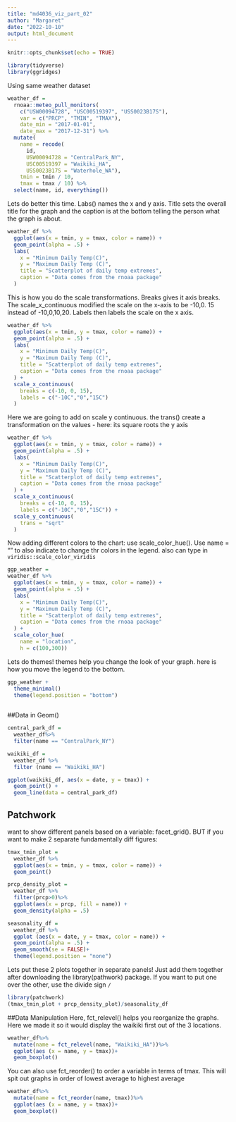```yaml
---
title: "md4036_viz_part_02"
author: "Margaret"
date: "2022-10-10"
output: html_document
---
```


```r
knitr::opts_chunk$set(echo = TRUE)
```

```r
library(tidyverse)
library(ggridges)
```

Using same weather dataset
```r
weather_df = 
  rnoaa::meteo_pull_monitors(
    c("USW00094728", "USC00519397", "USS0023B17S"),
    var = c("PRCP", "TMIN", "TMAX"), 
    date_min = "2017-01-01",
    date_max = "2017-12-31") %>%
  mutate(
    name = recode(
      id, 
      USW00094728 = "CentralPark_NY", 
      USC00519397 = "Waikiki_HA",
      USS0023B17S = "Waterhole_WA"),
    tmin = tmin / 10,
    tmax = tmax / 10) %>%
  select(name, id, everything())
```

Lets do better this time. Labs() names the x and y axis. Title sets the overall title for the graph and the caption is at the bottom telling the person what the graph is about.

```r
weather_df %>%
  ggplot(aes(x = tmin, y = tmax, color = name)) +
  geom_point(alpha = .5) +
  labs(
    x = "Minimum Daily Temp(C)",
    y = "Maximum Daily Temp (C)",
    title = "Scatterplot of daily temp extremes", 
    caption = "Data comes from the rnoaa package"
  )
```

This is how you do the scale transformations. Breaks gives it axis breaks. The scale_x_continuous modified the scale on the x-axis to be -10,0. 15 instead of -10,0,10,20. Labels then labels the scale on the x axis. 
```r
weather_df %>%
  ggplot(aes(x = tmin, y = tmax, color = name)) +
  geom_point(alpha = .5) +
  labs(
    x = "Minimum Daily Temp(C)",
    y = "Maximum Daily Temp (C)",
    title = "Scatterplot of daily temp extremes", 
    caption = "Data comes from the rnoaa package"
  ) +
  scale_x_continuous(
    breaks = c(-10, 0, 15),
    labels = c("-10C","0","15C")
  )
```

Here we are going to add on scale y continuous. the trans() create a transformation on the values - here: its square roots the y axis 
```r
weather_df %>%
  ggplot(aes(x = tmin, y = tmax, color = name)) +
  geom_point(alpha = .5) +
  labs(
    x = "Minimum Daily Temp(C)",
    y = "Maximum Daily Temp (C)",
    title = "Scatterplot of daily temp extremes", 
    caption = "Data comes from the rnoaa package"
  ) +
  scale_x_continuous(
    breaks = c(-10, 0, 15),
    labels = c("-10C","0","15C")) +
  scale_y_continuous(
    trans = "sqrt"
  )
```
Now adding different colors to the chart: use scale_color_hue(). Use name = "" to also indicate to change thr colors in the legend. also can type in `viridis::scale_color_viridis`

```r
ggp_weather =
weather_df %>%
  ggplot(aes(x = tmin, y = tmax, color = name)) +
  geom_point(alpha = .5) +
  labs(
    x = "Minimum Daily Temp(C)",
    y = "Maximum Daily Temp (C)",
    title = "Scatterplot of daily temp extremes", 
    caption = "Data comes from the rnoaa package"
  ) +
  scale_color_hue(
    name = "location",
    h = c(100,300))
```

Lets do themes! themes help you change the look of your graph. here is how you move the legend to the bottom.

```r
ggp_weather +
  theme_minimal()
  theme(legend.position = "bottom")
  
```

##Data in Geom()


```r
central_park_df =
  weather_df%>%
  filter(name == "CentralPark_NY")

waikiki_df =
  weather_df %>%
  filter (name == "Waikiki_HA")

ggplot(waikiki_df, aes(x = date, y = tmax)) +
  geom_point() +
  geom_line(data = central_park_df)

```

## Patchwork
want to show different panels based on a variable: facet_grid(). BUT if you want to make 2 separate fundamentally diff figures: 
```r
tmax_tmin_plot = 
  weather_df %>%
  ggplot(aes(x = tmin, y = tmax, color = name)) +
  geom_point()

prcp_density_plot =
  weather_df %>%
  filter(prcp>0)%>%
  ggplot(aes(x = prcp, fill = name)) +
  geom_density(alpha = .5)

seasonality_df =
  weather_df %>%
  ggplot (aes(x = date, y = tmax, color = name)) +
  geom_point(alpha = .5) +
  geom_smooth(se = FALSE)+
  theme(legend.position = "none")

```

Lets put these 2 plots together in separate panels! Just add them together after downloading the library(pathwork) package. If you want to put one over the other, use the divide sign `/`

```r
library(patchwork)
(tmax_tmin_plot + prcp_density_plot)/seasonality_df
```

##Data Manipulation
Here, fct_relevel() helps you reorganize the graphs. Here we made it so it would display the waikiki first out of the 3 locations. 
```r
weather_df%>%
  mutate(name = fct_relevel(name, "Waikiki_HA"))%>%
  ggplot(aes (x = name, y = tmax))+
  geom_boxplot()
```

You can also use fct_reorder() to order a variable in terms of tmax. This will spit out graphs in order of lowest average to highest average 
```r
weather_df%>%
  mutate(name = fct_reorder(name, tmax))%>%
  ggplot(aes (x = name, y = tmax))+
  geom_boxplot()
```

